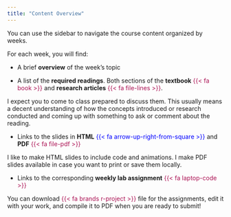 ```yaml
---
title: "Content Overview"
---
```


You can use the sidebar to navigate the course content organized by weeks. 

For each week, you will find:

- A brief **overview** of the week's topic

- A list of the **required readings**. Both sections of the **textbook** [{{< fa book >}}]{style="color: #ac1455;"} and **research articles** [{{< fa file-lines >}}]{style="color: #ac1455;"}.

::: {.callout-tip}
I expect you to come to class prepared to discuss them. This usually means a decent understanding of how the concepts introduced or research conducted and coming up with something to ask or comment about the reading.
:::

- Links to the slides in **HTML** [{{< fa arrow-up-right-from-square >}}]{style="color: blue;"} and **PDF** [{{< fa file-pdf >}}]{style="color: #ac1455;"}

::: {.callout-note}
I like to make HTML slides to include code and animations. I make PDF slides available in case you want to print or save them locally.
:::

- Links to the corresponding **weekly lab assignment** [{{< fa laptop-code >}}]{style="color: #ac1455;"}

::: {.callout-tip}
You can download [{{< fa brands r-project >}}]{style="color: #ac1455;"} file for the assignments, edit it with your work, and compile it to PDF when you are ready to submit!
:::